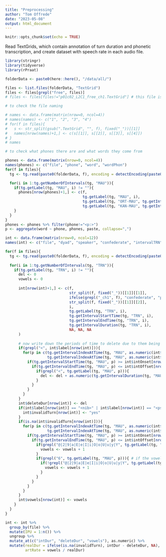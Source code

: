 ```yaml
---
title: "Preprocessing"
author: "Tom Offrede"
date: "2023-05-08"
output: html_document
---
```


```r
knitr::opts_chunk$set(echo = TRUE)
```

Read TextGrids, which contain annotation of turn duration and phonetic transcription, and create dataset with speech rate in each audio file.

```r
library(stringr)
library(tidyverse)
library(rPraat)

folderData <- paste0(here::here(), "/data/all/")

files <- list.files(folderData, "TextGrid")
files <- files[grepl("free", files)]
# files <- files[files!="p01c02_L2C1_free_ch1.TextGrid"] # this file is corrupted or something
```

```r
# to check the file naming

# names <- data.frame(matrix(nrow=0, ncol=4))
# names(names) <- c("1", "2", "3", "4")
# for(f in files){
#   s <- str_split(gsub(".TextGrid", "", f), fixed("_"))[[1]]
#   names[nrow(names)+1,] <- c(s[[1]], s[[2]], s[[3]], s[[4]])
# }
# names
```


```r
# to check what phones there are and what words they come from

phones <- data.frame(matrix(nrow=0, ncol=4))
names(phones) <- c("file", "phone", "word", "wordPhon")
for(f in files){
  tg <- tg.read(paste0(folderData, f), encoding = detectEncoding(paste0(folderData, f)))

  for(i in 1:tg.getNumberOfIntervals(tg, "MAU")){
    if(tg.getLabel(tg, "MAU", i) != ""){
      phones[nrow(phones)+1,] <- c(f,
                                   tg.getLabel(tg, "MAU", i),
                                   tg.getLabel(tg, "ORT-MAU", tg.getIntervalIndexAtTime(tg, "ORT-MAU", as.numeric(tg.getIntervalStartTime(tg, "MAU", i))+0.000001)),
                                   tg.getLabel(tg, "KAN-MAU", tg.getIntervalIndexAtTime(tg, "KAN-MAU", as.numeric(tg.getIntervalStartTime(tg, "MAU", i))+0.000001)))
    }
  }
}
phones <- phones %>% filter(phone!="<p:>")
p <- aggregate(word ~ phone, phones, paste, collapse=",")
```


```r
int <- data.frame(matrix(nrow=0, ncol=12))
names(int) <- c("file", "dyad", "speaker", "confederate", "intervalTRN", "label", "intOnset", "intOffset", "intDur", "deleteDur", "invalidTurn", "vowels")

for(f in files){
  tg <- tg.read(paste0(folderData, f), encoding = detectEncoding(paste0(folderData, f)))
  
  for(i in 1:tg.getNumberOfIntervals(tg, "TRN")){
    if(tg.getLabel(tg, "TRN", i) != ""){
      del <- 0
      vowels <- 0
      
      int[nrow(int)+1,] <- c(f,
                             str_split(f, fixed("_"))[[1]][[1]],
                             ifelse(grepl("_ch1", f), "confederate", "participant"),
                             str_split(f, fixed("_"))[[1]][[2]],
                             i,
                             tg.getLabel(tg, "TRN", i),
                             tg.getIntervalStartTime(tg, "TRN", i),
                             tg.getIntervalEndTime(tg, "TRN", i),
                             tg.getIntervalDuration(tg, "TRN", i),
                             NA, NA, NA
      )
      
      # now write down the periods of time to delete due to them being annotated as <usb>, <nib>, or <pseudo>
      if(grepl("<", int$label[nrow(int)])){
        for(p in c(tg.getIntervalIndexAtTime(tg, "MAU", as.numeric(int$intOnset[nrow(int)])):
                   tg.getIntervalIndexAtTime(tg, "MAU", as.numeric(int$intOffset[nrow(int)])))){
          if(tg.getIntervalStartTime(tg, "MAU", p) >= int$intOnset[nrow(int)]){ # make sure the phone interval starts and ends within the TRN interval, since they aren't perfectly aligned
            if(tg.getIntervalEndTime(tg, "MAU", p) <= int$intOffset[nrow(int)]){
              if(grepl("<", tg.getLabel(tg, "MAU", p))){
                del <- del + as.numeric(tg.getIntervalDuration(tg, "MAU", p)) # if there are multiple "<>" intervals, we add up all of them
              }
            }
          }
        }
      }
      int$deleteDur[nrow(int)] <- del
      if(int$label[nrow(int)] == "<nib>" | int$label[nrow(int)] == "<pseudo>" | int$label[nrow(int)] == "<usb>"){ # delete the turns that are entirely a forbidden string
        int$invalidTurn[nrow(int)] <- "yes"
      }
      if(is.na(int$invalidTurn[nrow(int)])){
        for(p in c(tg.getIntervalIndexAtTime(tg, "MAU", as.numeric(int$intOnset[nrow(int)])):
                   tg.getIntervalIndexAtTime(tg, "MAU", as.numeric(int$intOffset[nrow(int)])))){
          if(tg.getIntervalStartTime(tg, "MAU", p) >= int$intOnset[nrow(int)]){
            if(tg.getIntervalEndTime(tg, "MAU", p) <= int$intOffset[nrow(int)]){
              if(grepl("@|2|9|a|E|e|I|i|O|o|U|u|y|Y", tg.getLabel(tg, "MAU", p))){
                vowels <- vowels + 1
              }
              if(grepl("6", tg.getLabel(tg, "MAU", p))){ # if the vowel is "6", it should only be counted as a different syllable if the previous phone wasn't a vowel
                if(!grepl("@|2|9|a|E|e|I|i|O|o|U|u|y|Y", tg.getLabel(tg, "MAU", p-1))){
                  vowels <- vowels + 1
                }
              }
            }
          }
        }
      }
      int$vowels[nrow(int)] <- vowels
    }
  }
}

int <- int %>% 
  group_by(file) %>% 
  mutate(IPU = 1:n()) %>% 
  ungroup %>% 
  mutate_at(c("intDur", "deleteDur", "vowels"), as.numeric) %>% 
  mutate(realDur = ifelse(is.na(invalidTurn), intDur - deleteDur, NA),
         artRate = vowels / realDur)
```
  